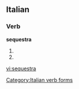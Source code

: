 ==Italian==

===Verb===
'''sequestra'''

# {{form of|[[third-person|Third-person]] [[singular]] [[present tense]]|sequestrare|lang=Italian}}
# {{conjugation of|sequestrare||2|s|imp|lang=it}}

[[Category:Italian verb forms]]

[[vi:sequestra]]